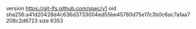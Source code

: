 version https://git-lfs.github.com/spec/v1
oid sha256:a41d20428d4c636d3733004ed55be45760d75e17c3b0c6ac7a1aa7208c2d6723
size 6353
